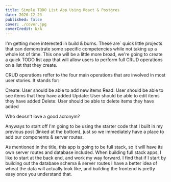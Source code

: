 ```yaml
---
title: Simple TODO List App Using React & Postgres
date: 2020-12-23
published: false
cover: ./cover.jpg
coverCredit: N/A
---
```


I'm getting more interested in build & burns. These are` quick little projects that can demonstrate some specific competencies while not taking up a whole lot of time. This one will be a little more broad, we're going to create a quick TODO list app that will allow users to perform full CRUD operations on a list that they create.

CRUD operations reffer to the four main operations that are involved in most user stories. It stands for:

Create: User should be able to add new items
Read: User should be able to see items that they have added
Update: User should be able to edit items they have added
Delete: User should be able to delete items they have added

Who deosn't love a good acronym?

Anyways to start off I'm going to be using the starter code that I built in my previous post (linked at the bottom), just so we immediately have a place to add our components & server routes.

As mentioned in the title, this app is going to be full stack, so it will have its own server routes and database included. When building full stack apps, I like to start at the back end, and work my way forward. I find that if I start by building out the database schema & server routes I have a better idea of wheat the data will actually look like, and building the frontend is pretty easy once you understand that.

